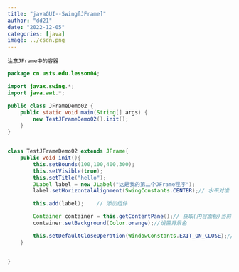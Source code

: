 ```yaml
---
title: "javaGUI--Swing[JFrame]"
author: "dd21"
date: "2022-12-05" 
categories: [java]
image: ../csdn.png
---
```



`注意JFrame中的容器`

```java
package cn.usts.edu.lesson04;

import javax.swing.*;
import java.awt.*;

public class JFrameDemo02 {
    public static void main(String[] args) {
        new TestJFrameDemo02().init();
    }
}


class TestJFrameDemo02 extends JFrame{
    public void init(){
        this.setBounds(100,100,400,300);
        this.setVisible(true);
        this.setTitle("hello");
        JLabel label = new JLabel("这是我的第二个JFrame程序");
        label.setHorizontalAlignment(SwingConstants.CENTER);// 水平对准

        this.add(label);    // 添加组件

        Container container = this.getContentPane();// 获取(内容面板)当前容器 有点awt中的getSource的味道
        container.setBackground(Color.orange);//设置背景色

        this.setDefaultCloseOperation(WindowConstants.EXIT_ON_CLOSE);// 关闭按钮
    }


}
```

